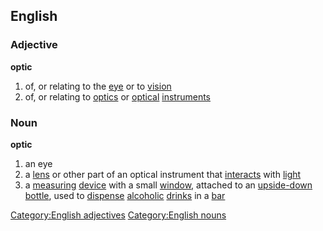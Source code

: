 ==English==
===Adjective===
'''optic'''
#of, or relating to the [[eye]] or to [[vision]]
#of, or relating to [[optics]] or [[optical]] [[instruments]]
===Noun===
'''optic'''
#an eye
#a [[lens]] or other part of an optical instrument that [[interact]]s with [[light]]
#a [[measuring]] [[device]] with a small [[window]], attached to an [[upside-down]] [[bottle]], used to [[dispense]] [[alcoholic]] [[drink]]s in a [[bar]]
[[Category:English adjectives]]
[[Category:English nouns]]